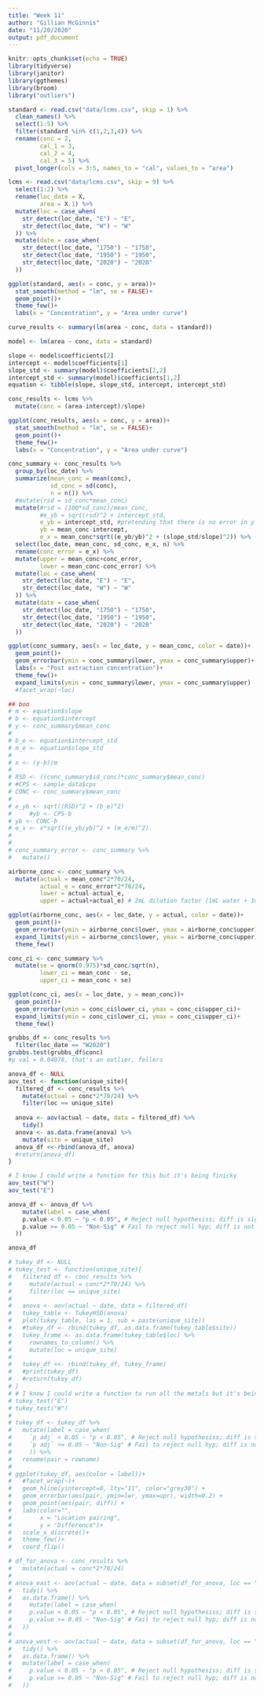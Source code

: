 ```yaml
---
title: "Week 11"
author: "Gillian McGinnis"
date: "11/20/2020"
output: pdf_document
---
```


```r
knitr::opts_chunk$set(echo = TRUE)
library(tidyverse)
library(janitor)
library(ggthemes)
library(broom)
library("outliers")

standard <- read.csv("data/lcms.csv", skip = 1) %>%
  clean_names() %>%
  select(1:5) %>%
  filter(standard %in% c(1,2,3,4)) %>%
  rename(conc = 2,
         cal_1 = 3,
         cal_2 = 4,
         cal_3 = 5) %>%
  pivot_longer(cols = 3:5, names_to = "cal", values_to = "area")

lcms <- read.csv("data/lcms.csv", skip = 9) %>%
  select(1:2) %>%
  rename(loc_date = X,
         area = X.1) %>%
  mutate(loc = case_when(
    str_detect(loc_date, "E") ~ "E",
    str_detect(loc_date, "W") ~ "W"
  )) %>%
  mutate(date = case_when(
    str_detect(loc_date, "1750") ~ "1750",
    str_detect(loc_date, "1950") ~ "1950",
    str_detect(loc_date, "2020") ~ "2020"
  ))
```

```r
ggplot(standard, aes(x = conc, y = area))+
  stat_smooth(method = "lm", se = FALSE)+
  geom_point()+
  theme_few()+
  labs(x = "Concentration", y = "Area under curve")

curve_results <- summary(lm(area ~ conc, data = standard))

model <- lm(area ~ conc, data = standard)

slope <- model$coefficients[2]
intercept <- model$coefficients[1]
slope_std <- summary(model)$coefficients[2,2]
intercept_std <- summary(model)$coefficients[1,2]
equation <- tibble(slope, slope_std, intercept, intercept_std)
```


```r
conc_results <- lcms %>%
  mutate(conc = (area-intercept)/slope)

ggplot(conc_results, aes(x = conc, y = area))+
  stat_smooth(method = "lm", se = FALSE)+
  geom_point()+
  theme_few()+
  labs(x = "Concentration", y = "Area under curve")

conc_summary <- conc_results %>%
  group_by(loc_date) %>%
  summarize(mean_conc = mean(conc),
            sd_conc = sd(conc),
            n = n()) %>%
  #mutate(rsd = sd_conc*mean_conc)
  mutate(#rsd = (100*sd_conc)/mean_conc,
         #e_yb = sqrt(rsd)^2 + intercept_std,
         e_yb = intercept_std, #pretending that there is no error in y b/c minions took very few samples
         yb = mean_conc-intercept,
         e_x = mean_conc*sqrt((e_yb/yb)^2 + (slope_std/slope)^2)) %>%
  select(loc_date, mean_conc, sd_conc, e_x, n) %>%
  rename(conc_error = e_x) %>%
  mutate(upper = mean_conc+conc_error,
         lower = mean_conc-conc_error) %>%
  mutate(loc = case_when(
    str_detect(loc_date, "E") ~ "E",
    str_detect(loc_date, "W") ~ "W"
  )) %>%
  mutate(date = case_when(
    str_detect(loc_date, "1750") ~ "1750",
    str_detect(loc_date, "1950") ~ "1950",
    str_detect(loc_date, "2020") ~ "2020"
  ))

ggplot(conc_summary, aes(x = loc_date, y = mean_conc, color = date))+
  geom_point()+
  geom_errorbar(ymin = conc_summary$lower, ymax = conc_summary$upper)+
  labs(x = "Post extraction concentration")+
  theme_few()+
  expand_limits(ymin = conc_summary$lower, ymax = conc_summary$upper)
  #facet_wrap(~loc)
```

```r
## boo
# m <- equation$slope
# b <- equation$intercept
# y <- conc_summary$mean_conc
#       
# b_e <- equation$intercept_std
# m_e <- equation$slope_std
#       
# x <- (y-b)/m
# 
# RSD <- ((conc_summary$sd_conc)*conc_summary$mean_conc)
# #CPS <- sample_data$cps
# CONC <- conc_summary$mean_conc
#       
# e_yb <- sqrt((RSD)^2 + (b_e)^2)
#     #yb <- CPS-b
# yb <- CONC-b
# e_x <- x*sqrt((e_yb/yb)^2 + (m_e/m)^2)
# 
# 
# conc_summary_error <- conc_summary %>%
#   mutate()
```

```r
airborne_conc <- conc_summary %>%
  mutate(actual = mean_conc*2*70/24,
         actual_e = conc_error*2*70/24,
         lower = actual-actual_e,
         upper = actual+actual_e) # 2mL dilution factor (1mL water + 1mL ethanol), 70 b/c cut 1in^2, 24 hr

ggplot(airborne_conc, aes(x = loc_date, y = actual, color = date))+
  geom_point()+
  geom_errorbar(ymin = airborne_conc$lower, ymax = airborne_conc$upper)+
  expand_limits(ymin = airborne_conc$lower, ymax = airborne_conc$upper)+
  theme_few()
```


```r
conc_ci <- conc_summary %>%
  mutate(se = qnorm(0.975)*sd_conc/sqrt(n),
         lower_ci = mean_conc - se,
         upper_ci = mean_conc + se)

ggplot(conc_ci, aes(x = loc_date, y = mean_conc))+
  geom_point()+
  geom_errorbar(ymin = conc_ci$lower_ci, ymax = conc_ci$upper_ci)+
  expand_limits(ymin = conc_ci$lower_ci, ymax = conc_ci$upper_ci)+
  theme_few()

grubbs_df <- conc_results %>%
  filter(loc_date == "W2020")
grubbs.test(grubbs_df$conc)
#p val = 0.04078, that's an outlier, fellers
```

```r
anova_df <- NULL
aov_test <- function(unique_site){
  filtered_df <- conc_results %>%
    mutate(actual = conc*2*70/24) %>%
    filter(loc == unique_site)
  
  anova <- aov(actual ~ date, data = filtered_df) %>%
    tidy()
  anova <- as.data.frame(anova) %>%
    mutate(site = unique_site)
  anova_df <<-rbind(anova_df, anova)
  #return(anova_df)
}

# I know I could write a function for this but it's being finicky
aov_test("W")
aov_test("E")

anova_df <- anova_df %>%
    mutate(label = case_when(
    p.value < 0.05 ~ "p < 0.05", # Reject null hypothesiss; diff is significant
    p.value >= 0.05 ~ "Non-Sig" # Fail to reject null hyp; diff is not significant
  ))

anova_df
```

```r
# tukey_df <- NULL
# tukey_test <- function(unique_site){
#   filtered_df <- conc_results %>%
#     mutate(actual = conc*2*70/24) %>%
#     filter(loc == unique_site)
#   
#   anova <- aov(actual ~ date, data = filtered_df)
#   tukey_table <- TukeyHSD(anova)
#   plot(tukey_table, las = 1, sub = paste(unique_site))
#   #tukey_df <- rbind(tukey_df, as.data.frame(tukey_table$site))
#   tukey_frame <- as.data.frame(tukey_table$loc) %>%
#     rownames_to_column() %>%
#     mutate(loc = unique_site)
#   
#   tukey_df <<- rbind(tukey_df, tukey_frame)
#   #print(tukey_df)
#   #return(tukey_df)
# }
# # I know I could write a function to run all the metals but it's being finicky
# tukey_test("E")
# tukey_test("W")
# 
# tukey_df <- tukey_df %>%
#   mutate(label = case_when(
#     `p adj` < 0.05 ~ "p < 0.05", # Reject null hypothesiss; diff is significant
#     `p adj` >= 0.05 ~ "Non-Sig" # Fail to reject null hyp; diff is not significant
#     )) %>%
#   rename(pair = rowname)
# 
# ggplot(tukey_df, aes(color = label))+
#   #facet_wrap(~)+
#   geom_hline(yintercept=0, lty="11", color="grey30") +
#   geom_errorbar(aes(pair, ymin=lwr, ymax=upr), width=0.2) +
#   geom_point(aes(pair, diff)) +
#   labs(color="",
#        x = "Location pairing",
#        y = "Difference")+
#   scale_x_discrete()+
#   theme_few()+
#   coord_flip()
```

```r
# df_for_anova <- conc_results %>%
#   mutate(actual = conc*2*70/24)
# 
# anova_east <- aov(actual ~ date, data = subset(df_for_anova, loc == "E")) %>%
#   tidy() %>%
#   as.data.frame() %>%
#     mutate(label = case_when(
#     p.value < 0.05 ~ "p < 0.05", # Reject null hypothesiss; diff is significant
#     p.value >= 0.05 ~ "Non-Sig" # Fail to reject null hyp; diff is not significant
#   ))
# 
# anova_west <- aov(actual ~ date, data = subset(df_for_anova, loc == "W")) %>%
#   tidy() %>%
#   as.data.frame() %>%
#   mutate(label = case_when(
#     p.value < 0.05 ~ "p < 0.05", # Reject null hypothesiss; diff is significant
#     p.value >= 0.05 ~ "Non-Sig" # Fail to reject null hyp; diff is not significant
#   ))
```
